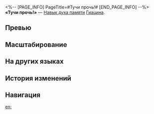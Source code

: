 <%-- [PAGE_INFO]
PageTitle=#Тучи прочь!#
[END_PAGE_INFO] --%>
{{Навык Инфобокс
|Название         = Тучи прочь!
|Изображение      = Навык Тучи прочь!.png
|Персонаж         = Гиацина
|Тип              = Навык духа памяти
|Тэг              = Групповая атака
|УронСтойк        = 10
|ЭнергияГен       = 5
|Энергия          = 
|Длительность     = 
|Описание         = Наносит всем противникам ветряной урон, равный {{Цвет|Выделенный|10%—22%}} от суммы исцеления, исходящего от Гиацины и Ики в текущем бою, а также сбрасывает 50% от суммы исцеления.
|Свойство1        = 
|Масштабирование1 = 
}}
'''«Тучи прочь!»''' — [[Навык духа памяти]] [[Гиацина]].

==Превью==
{{Превью
|Файл = Тучи прочь! Превью
}}

==Масштабирование==
{{Масштабирование навыка
|10%;12%;14%;16%;18%;20%;22%;24%;26%;28%
}}

==На других языках==
{{На других языках
|en   = Rainclouds, Time to Go!
|zhs  = 乌云乌云快走开！
|zht  = 烏雲烏雲快走開！
|ja   = {{Rubi|黒雲退散|こくうんたいさん}}！
|ko   = 먹구름, 저리 가!
|es   = ¡Apártense, nubarrones!
|fr   = Fuyez pauvres nuages&nbsp;!
|ru   = Тучи прочь!
|th   = Rainclouds, Time to Go!
|vi   = Mây Đen Hãy Tan Biến!
|de   = Weg mit euch, Wolken!
|id   = Rainclouds, Time to Go!
|pt   = Nuvens de Tempestade, é Hora de Ir!
}}

==История изменений==
{{История изменений|3.5}}

==Навигация==
{{Навык Навбокс|Гиацина}}

[[en:]]